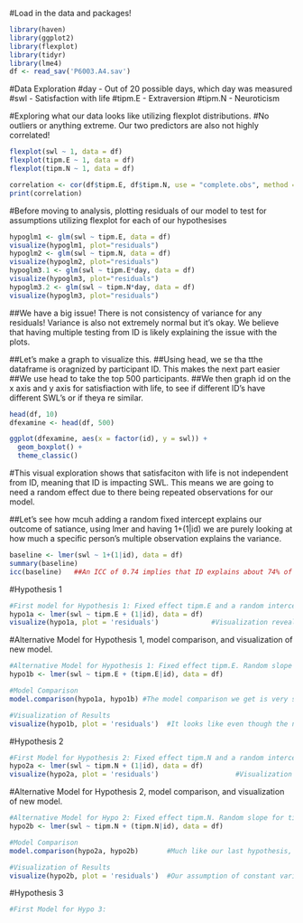 #Load in the data and packages!
```R
library(haven)
library(ggplot2)
library(flexplot)
library(tidyr)
library(lme4)
df <- read_sav('P6003.A4.sav')
```

#Data Exploration
#day - Out of 20 possible days, which day was measured
#swl - Satisfaction with life
#tipm.E - Extraversion
#tipm.N - Neuroticism

#Exploring what our data looks like utilizing flexplot distributions. 
#No outliers or anything extreme. Our two predictors are also not highly correlated!
```R
flexplot(swl ~ 1, data = df)
flexplot(tipm.E ~ 1, data = df)
flexplot(tipm.N ~ 1, data = df)

correlation <- cor(df$tipm.E, df$tipm.N, use = "complete.obs", method = "spearman")
print(correlation)
```

#Before moving to analysis, plotting residuals of our model to test for assumptions utilizing flexplot for each of our hypothesises

```R
hypoglm1 <- glm(swl ~ tipm.E, data = df)
visualize(hypoglm1, plot="residuals")
hypoglm2 <- glm(swl ~ tipm.N, data = df)
visualize(hypoglm2, plot="residuals")
hypoglm3.1 <- glm(swl ~ tipm.E*day, data = df)
visualize(hypoglm3, plot="residuals")
hypoglm3.2 <- glm(swl ~ tipm.N*day, data = df)
visualize(hypoglm3, plot="residuals")
```
##We have a big issue! There is not consistency of variance for any residuals! Variance is also not extremely normal but it's okay. We believe that having multiple testing from ID is likely explaining the issue with the plots. 

##Let's make a graph to visualize this.
##Using head, we se tha tthe dataframe is oragnized by participant ID. This makes the next part easier
##We use head to take the top 500 participants. 
##We then graph id on the x axis and y axis for satisfiaction with life, to see if different ID's have different SWL's or if theya re similar.

```R
head(df, 10)
dfexamine <- head(df, 500)

ggplot(dfexamine, aes(x = factor(id), y = swl)) + 
  geom_boxplot() + 
  theme_classic()
```

#This visual exploration shows that satisfaciton with life is not independent from ID, meaning that ID is impacting SWL. This means we are going to need a random effect due to there being repeated observations for our model. 



##Let's see how mcuh adding a random fixed intercept explains our outcome of satiance, using lmer and having 1+(1|id) we are purely looking at how much a specific person's multiple observation explains the variance. 
```R
baseline <- lmer(swl ~ 1+(1|id), data = df)
summary(baseline)
icc(baseline)   ##An ICC of 0.74 implies that ID explains about 74% of our variance, which means that we will need some                   random effects for id!
```

#Hypothesis 1 
```R
#First model for Hypothesis 1: Fixed effect tipm.E and a random intercept for ID. Outcome is SWL. 
hypo1a <- lmer(swl ~ tipm.E + (1|id), data = df)
visualize(hypo1a, plot = 'residuals')             #Visualization reveals that we do not have constant variance.                                                           In addition a random slope could be added to this model to                                                             increase fit
```

#Alternative Model for Hypothesis 1, model comparison, and visualization of new model. 
```R
#Alternative Model for Hypothesis 1: Fixed effect tipm.E. Random slope for tipm.E and random intercept for ID. Outcome is SWL. 
hypo1b <- lmer(swl ~ tipm.E + (tipm.E|id), data = df)

#Model Comparison
model.comparison(hypo1a, hypo1b) #The model comparison we get is very significant! Adding a random slope for tipm.e                                      does appear to explain more variance based on the lower AIC, lower BIC, larger                                         bayes.factor, and significant P.

#Visualization of Results
visualize(hypo1b, plot = 'residuals')  #It looks like even though the new model has a better fit, it still is breaking                                         constantly variance. This means our model is breaking some assumptions but we                                          will simply state this and move onto to our new hypothesis. 
```

#Hypothesis 2
```R
#First Model for Hypothesis 2: Fixed effect tipm.N and a random intercept for ID. Outcome is SWL. 
hypo2a <- lmer(swl ~ tipm.N + (1|id), data = df)
visualize(hypo2a, plot = 'residuals')                   #Visualization reveals that we do not have constant variance.                                                           In addition a random slope could be added to this model to                                                             increase fit. 
```

#Alternative Model for Hypothesis 2, model comparison, and visualization of new model. 
```R
#Alternative Model for Hypo 2: Fixed effect tipm.N. Random slope for tipm.N and random intercept for ID. Outcome is SWL.
hypo2b <- lmer(swl ~ tipm.N + (tipm.N|id), data = df)

#Model Comparison
model.comparison(hypo2a, hypo2b)       #Much like our last hypothesis, adding a random slope for tipm.N does appear to                                        explain more based on the lower AIC, lower BIC, larger bayes.factor, and                                               significant P. 

#Visualization of Results
visualize(hypo2b, plot = 'residuals')  #Our assumption of constant variance is still broken much like the last                                                hypothesis. However the variance is slightly more consistent than the first                                            model. Normality is not broken and independence is no longer an issue now that                                         we have a random effect for id.
```


#Hypothesis 3
```r
#First Model for Hypo 3: 

```